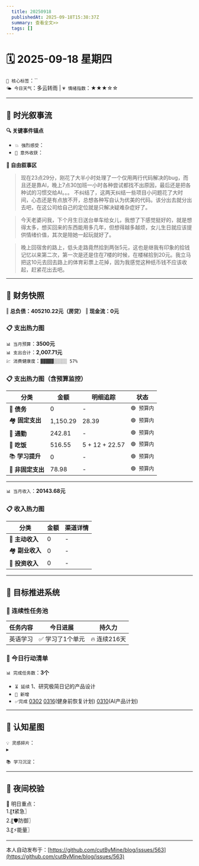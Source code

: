 ```yaml
---
  title: 20250918
  publishedAt: 2025-09-18T15:38:37Z
  summary: 查看全文>>
  tags: []
---
```


# 🗓️ 2025-09-18 星期四  
`🔑 核心标签`：``  
`🌤️ 今日天气`：多云转雨 | `💗 情绪指数`：★★★☆☆   

---


## 🌊 **时光叙事流**
**🔍 关键事件锚点**  
- `💥 强烈感受`：           
- `🎉 意外收获`：           

**📖 自由叙事区**  
> 现在23点29分，刚花了大半小时处理了一个仅用两行代码解决的bug，而且还是靠AI，晚上7点30加班一小时各种尝试都找不出原因，最后还是把各种试的习惯交给AI。。。
> 不纠结了，这两天纠结一些项目小问题花了大时间，心态还是有点放不开，总想各种写自认为优美的代码。该分出去就分出去吧，在这公司给自己的定位就是只解决疑难杂症好了。

> 今天老婆问我，下个月生日送台单车给女儿，我想了下感觉挺好的，就是想得太多，想买回来的东西能用多几年，但想得越多越烦，女儿生日就应该提供情绪价值，其次是陪她一起玩就好了。

> 晚上回宿舍的路上，低头走路竟然拾到两张5元，这也是继我有印象的拾钱记忆以来第二次，第一次是还是住在7楼的时候，在楼梯拾到20元。我立马把这10元去回去路上的体育彩票上花掉，因为我感觉这种纸币钱不应该收起，赶紧花出去吧。

---

## 💸 **财务快照**
‖ **总负债：405210.22元（房贷）**
‖ **现金流：0元**

### 📋 支出热力图

`📊 当月预算`：**3500元**  
`📊 支出合计`：**2,007.71元**  
`💹 消费健康度`：`▓▓▓▓▓░░░░░ 57%`  
### 📋 支出热力图（含预算监控）
| 分类         | 金额    | 明细追踪                  | 状态           |
|--------------|---------|---------------------------|----------------|
| 🏦 **债务**    | 0   |  -  | `🟢 预算内`   |
| 🏘️ **固定支出** | 1,150.29     |  28.39  | `🟢 预算内`     |
| 🚌 **通勤**     | 242.81   |  -  | `🟢 预算内`     |
| 🍜 **吃饭**     | 516.55  |  5 + 12 + 22.57  | `🟢 预算内`   |
| 📚 **学习提升** | 0      | -     | `🟢 预算内`     |
| 🎲 **非固定支出** | 78.98   |  -  | `🟢 预算内`  |
---

`📊 当月收入`：**20143.68元**  

### 📋 收入热力图
| 分类         | 金额    | 渠道详情             |
|--------------|---------|-------------------------|
| 🏦 **主动收入**  | 0                | -        |
| 🏘️ **副业收入**  | 0                | -        |
| 🚌 **投资收入**  | 0                | -        |



---

## 🎯 **目标推进系统**

### 🔄 连续性任务池
| 任务内容                | 今日进展          | 持久力     |
|-------------------------|-------------------|------------|
| 英语学习         | ✅ 学习了1个单元 | 🔥 连续216天  |




### 📌 今日行动清单

`📊 完成任务数`：**3个**  
- `⏳ 延续` 1、研究极简日记的产品设计             
- `🚩 新增`   
- `✅完成` [0302](note://WEB9685e40ae7a6464db1196641a1ffd0ee)   [0316](note://WEBc1fcc89ec3e741538b703e8017b38c9f)(健身前恢复计划)  [0310](note://WEBfc89f9187c014fbe9fab88e2d09b4bde)(AI产品计划)


---

## 🌌 **认知星图**
`💡 灵感碎片`：  
▸ 


`📚 学习沉淀`：  
>    

---

## 🌃 夜间校验

🚀 明日重点：  
1.〖❗紧急〗  
2.〖🛡️防御〗  
3.〖⚡能量〗

---
本人自动发布于：[https://github.com/cutByMine/blog/issues/563](https://github.com/cutByMine/blog/issues/563)
